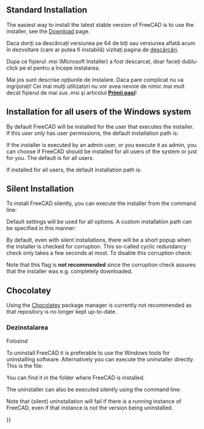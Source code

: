 <languages/>

<div class="mw-translate-fuzzy">
{{docnav|Feature list|Install on Linux}}
</div>

{{TOCright}}

== Standard Installation ==

The easiest way to install the latest stable version of FreeCAD is to use the installer, see the [[Download|Download]] page.

<div class="mw-translate-fuzzy">
Daca doriți sa descărcați versiunea pe 64 de biți sau versiunea aflată acum în dezvoltare (care ar putea fi instabilă) vizitați pagina de [[Download/ro|descărcări]].
</div>

<div class="mw-translate-fuzzy">
Dupa ce fișierul .msi (Microsoft Installer) a fost descarcat, doar faceți dublu-click pe el pentru a începe instalarea.
</div>

<div class="mw-translate-fuzzy">
Mai jos sunt descrise opțiunile de instalare. Daca pare complicat nu va ingrijorați! Cei mai mulți utilizatori nu vor avea nevoie de nimic mai mult decat fișierul de mai sus .msi și articolul '''[[Getting started/ro | Primii pasi]]'''!
</div>

== Installation for all users of the Windows system ==

By default FreeCAD will be installed for the user that executes the installer. If this user only has user permissions, the default installation path is:
: {{FileName|C:\Users\<username>\AppData\Local\Programs\FreeCAD X.YY}}

If the installer is executed by an admin user, or you execute it as admin, you can choose if FreeCAD should be installed for all users of the system or just for you. The default is for all users.

If installed for all users, the default installation path is:
: {{FileName|C:\Program Files\FreeCAD X.YY}}

== Silent Installation ==

To install FreeCAD silently, you can execute the installer from the command line:

{{Code|lang=text|code=
FreeCAD-~.exe /S
}}
Default settings will be used for all options. A custom installation path can be specified in this manner:

{{Code|lang=text|code=
FreeCAD-~.exe /S /D=A path to FreeCAD with spaces
}}

By default, even with silent installations, there will be a short popup when the installer is checked for corruption. This so-called cyclic redundancy check only takes a few seconds at most. To disable this corruption check:

{{Code|lang=text|code=
FreeCAD-~.exe /S /NCRC
}}

Note that this {{Incode|/NCRC}} flag is '''not recommended''' since the corruption check assures that the installer was e.g. completely downloaded.

== Chocolatey ==

Using the [https://chocolatey.org/install Chocolatey] package manager is currently not recommended as that repository is no longer kept up-to-date.

<span id="Uninstallation"></span>
=== Dezinstalarea ===
Folosind

To uninstall FreeCAD it is preferable to use the Windows tools for uninstalling software. Alternatively you can execute the uninstaller directly. This is the file:
: {{FileName|Uninstall-FreeCAD.exe}}
You can find it in the folder where FreeCAD is installed.

The uninstaller can also be executed silently using the command line:

{{Code|lang=text|code=
Uninstall-FreeCAD.exe /S}}

Note that (silent) uninstallation will fail if there is a running instance of FreeCAD, even if that instance is not the version being uninstalled.


<div class="mw-translate-fuzzy">
{{docnav|Feature list|Install on Linux}}
</div>

{{Userdocnavi{{#translation:}}}}